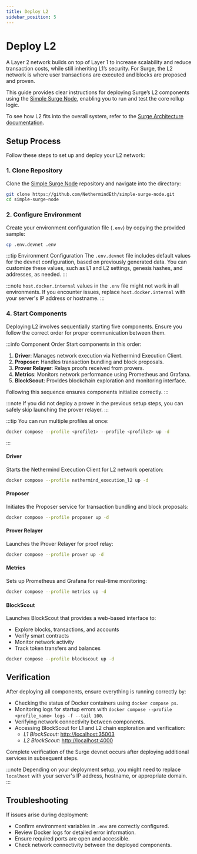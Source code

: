 ```yaml
---
title: Deploy L2
sidebar_position: 5
---
```



# Deploy L2

A Layer 2 network builds on top of Layer 1 to increase scalability and reduce transaction costs, while still inheriting L1’s security. For Surge, the L2 network is where user transactions are executed and blocks are proposed and proven.

This guide provides clear instructions for deploying Surge’s L2 components using the [Simple Surge Node](https://github.com/NethermindEth/simple-surge-node), enabling you to run and test the core rollup logic.

To see how L2 fits into the overall system, refer to the [Surge Architecture documentation](/docs/about/architecture).

## Setup Process

Follow these steps to set up and deploy your L2 network:

### 1. Clone Repository

Clone the [Simple Surge Node](https://github.com/NethermindEth/simple-surge-node) repository and navigate into the directory:

```bash
git clone https://github.com/NethermindEth/simple-surge-node.git
cd simple-surge-node
```

### 2. Configure Environment

Create your environment configuration file (`.env`) by copying the provided sample:

```bash
cp .env.devnet .env
```

:::tip Environment Configuration
The `.env.devnet` file includes default values for the devnet configuration, based on previously generated data. You can customize these values, such as L1 and L2 settings, genesis hashes, and addresses, as needed.
:::

:::note
`host.docker.internal` values in the `.env` file might not work in all environments. If you encounter issues, replace `host.docker.internal` with your server's IP address or hostname.
:::

### 4. Start Components

Deploying L2 involves sequentially starting five components. Ensure you follow the correct order for proper communication between them.

:::info Component Order
Start components in this order:

1. **Driver**: Manages network execution via Nethermind Execution Client.
2. **Proposer**: Handles transaction bundling and block proposals.
3. **Prover Relayer**: Relays proofs received from provers.
4. **Metrics**: Monitors network performance using Prometheus and Grafana.
5. **BlockScout**: Provides blockchain exploration and monitoring interface.

Following this sequence ensures components initialize correctly.
:::

:::note
If you did not deploy a prover in the previous setup steps, you can safely skip launching the prover relayer.
:::

:::tip
You can run multiple profiles at once:

```bash
docker compose --profile <profile1> --profile <profile2> up -d
```
:::

#### Driver

Starts the Nethermind Execution Client for L2 network operation:

```bash
docker compose --profile nethermind_execution_l2 up -d
```

#### Proposer
Initiates the Proposer service for transaction bundling and block proposals:

```bash
docker compose --profile proposer up -d
```

#### Prover Relayer
Launches the Prover Relayer for proof relay:

```bash
docker compose --profile prover up -d
```

#### Metrics
Sets up Prometheus and Grafana for real-time monitoring:

```bash
docker compose --profile metrics up -d
```

#### BlockScout
Launches BlockScout that provides a web-based interface to:

- Explore blocks, transactions, and accounts
- Verify smart contracts
- Monitor network activity
- Track token transfers and balances

```bash
docker compose --profile blockscout up -d
```

## Verification

After deploying all components, ensure everything is running correctly by:

- Checking the status of Docker containers using `docker compose ps`.
- Monitoring logs for startup errors with `docker compose --profile <profile_name> logs -f --tail 100`.
- Verifying network connectivity between components.
- Accessing BlockScout for L1 and L2 chain exploration and verification:
  - *L1 BlockScout:* [http://localhost:35003](http://localhost:35003)
  - *L2 BlockScout:* [http://localhost:4000](http://localhost:4000)

Complete verification of the Surge devnet occurs after deploying additional services in subsequent steps.

:::note
Depending on your deployment setup, you might need to replace `localhost` with your server's IP address, hostname, or appropriate domain.
:::

## Troubleshooting

If issues arise during deployment:

- Confirm environment variables in `.env` are correctly configured.
- Review Docker logs for detailed error information.
- Ensure required ports are open and accessible.
- Check network connectivity between the deployed components.